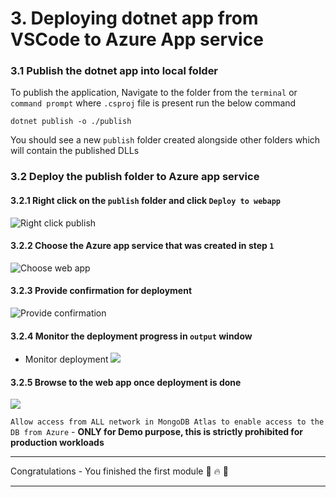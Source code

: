 # 3. Deploying dotnet app from VSCode to Azure App service

### 3.1 Publish the dotnet app into local folder

To publish the application, Navigate to the folder from the `terminal` or `command prompt` where `.csproj` file is present run the below command

`dotnet publish -o ./publish`

You should see a new `publish` folder created alongside other folders which will contain the published DLLs

### 3.2 Deploy the publish folder to Azure app service

#### 3.2.1 Right click on the `publish` folder and click `Deploy to webapp`

![Right click publish](./assets/vscode-webapp-publish-step1.png)

#### 3.2.2 Choose the Azure app service that was created in step `1`

![Choose web app](./assets/vscode-webapp-publish-choose-webapp.png)

#### 3.2.3 Provide confirmation for deployment

![Provide confirmation](./assets/vscode-webapp-publish-confirmation.png)

#### 3.2.4 Monitor the deployment progress in `output` window

- Monitor deployment
  ![](./assets/vscode-webapp-publish-progress-output-window.png)

#### 3.2.5 Browse to the web app once deployment is done

![](./assets/vscode-webapp-publish-completion.png)

`Allow access from ALL network in MongoDB Atlas to enable access to the DB from Azure` - **ONLY for Demo purpose, this is strictly prohibited for production workloads**

---

Congratulations - You finished the first module :clap: :fire: :tada:

---

